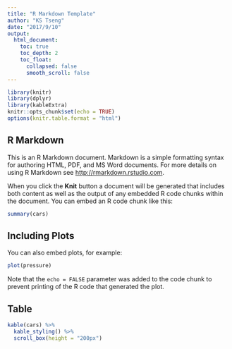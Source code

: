 ```yaml
---
title: "R Markdown Template"
author: "KS Tseng"
date: "2017/9/10"
output: 
  html_document:
    toc: true
    toc_depth: 2
    toc_float:
      collapsed: false
      smooth_scroll: false
---
```


```r
library(knitr)
library(dplyr)
library(kableExtra)
knitr::opts_chunk$set(echo = TRUE)
options(knitr.table.format = "html") 
```

## R Markdown

This is an R Markdown document. Markdown is a simple formatting syntax for authoring HTML, PDF, and MS Word documents. For more details on using R Markdown see <http://rmarkdown.rstudio.com>.

When you click the **Knit** button a document will be generated that includes both content as well as the output of any embedded R code chunks within the document. You can embed an R code chunk like this:

```r
summary(cars)
```

## Including Plots

You can also embed plots, for example:

```r
plot(pressure)
```

Note that the `echo = FALSE` parameter was added to the code chunk to prevent printing of the R code that generated the plot.

## Table
```r
kable(cars) %>% 
  kable_styling() %>%
  scroll_box(height = "200px")
```



